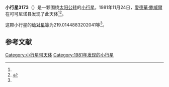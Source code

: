{{Infobox planet
| bgcolour = #FFFFC0
| name = 3173 McNaught
| symbol = 
| image = 
| caption = 
| discovery = yes
| discovery_ref = 
| discoverer = [[愛德華·鮑威爾|愛德華·鮑威爾]]
| discovery_site = [[可可尼诺县|可可尼诺县]] 
| discovered = 1981年11月24日
| designations = yes
| mp_name = 
| named_after = 
| alt_names = 1981 WY/ 1951 ND / 1977 KT
| mp_category = [[主带小行星|主带小行星]]
| orbit_ref = <ref name="a">[http://ssd.jpl.nasa.gov/sbdb.cgi?sstr=3173 3173 McNaught] {{Wayback|url=http://ssd.jpl.nasa.gov/sbdb.cgi?sstr=3173 |date=20200918012113 }}，小行星數據庫瀏覽器（JPL Small-Body Database Browser）－[[美国国家航空航天局|美国国家航空航天局]]喷气推进实验室</ref>
| epoch = 2456400.5 (2013年4月18日更新)
| aphelion = {{convert|2.668973067279783|AU|km|3|abbr=on|lk=out}}
| perihelion = {{convert|1.738346601259949|AU|km|3|abbr=on}}
| semimajor = {{convert|2.203659834269866|AU|km|3|abbr=on}}
| eccentricity = 0.211154746
| period = 1194.855153 [[日|日]]<br />3.27[[儒略年|儒略年]]
| avg_speed = 
| inclination = 7.798992971635104
| asc_node = 79.36128744001873
| mean_anomaly = 
| arg_peri = 219.0144883202041
| satellites = 
| physical_characteristics = yes
| dimensions = 
| mass = 
| density = 
| surface_grav = 
| escape_velocity = 
| sidereal_day = 
| axial_tilt = 
| pole_ecliptic_lat = 
| pole_ecliptic_lon = 
| albedo = 
| temperatures= 
| temp_name1 = 
| mean_temp_1 = 
| max_temp_1 = 
| temp_name2 = 
| max_temp_2 = 
| spectral_type = 
| abs_magnitude = 219.0144883202041
}}

'''小行星3173'''（{{lang-en|3173 McNaught}}）是一颗围绕[[太阳|太阳]][[公转|公转]]的[[小行星|小行星]]。1981年11月24日，[[愛德華·鮑威爾|愛德華·鮑威爾]]在可可尼诺县发现了此天体<ref name="a" /><ref>{{cite news|title=小行星列表|url=http://cfa-www.harvard.edu/iau/lists/NumberedMPs.txt|accessdate=2013-07-08|newspaper=哈佛大学|archive-date=2008-05-17|archive-url=https://web.archive.org/web/20080517010638/http://cfa-www.harvard.edu/iau/lists/NumberedMPs.txt|dead-url=no}}</ref>。

这颗小行星的[[绝对星等|绝对星等]]为219.0144883202041等<ref name="a" />。

==参考文献==
{{reflist}}
{{Minor Planet Number|[[小行星3172|小行星3172]]|[[小行星3174|小行星3174]]}}

{{小天体}}

[[Category:小行星带天体|Category:小行星带天体]]
[[Category:1981年发现的小行星|Category:1981年发现的小行星]]

{{asteroid-stub}}